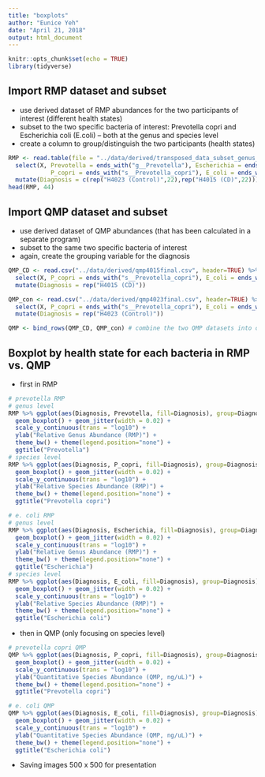 ```yaml
---
title: "boxplots"
author: "Eunice Yeh"
date: "April 21, 2018"
output: html_document
---
```


```r
knitr::opts_chunk$set(echo = TRUE)
library(tidyverse)
```

## Import RMP dataset and subset
- use derived dataset of RMP abundances for the two participants of interest (different health states)
- subset to the two specific bacteria of interest: Prevotella copri and Escherichia coli (E.coli) -- both at the genus and species level
- create a column to group/distinguish the two participants (health states)

```r
RMP <- read.table(file = "../data/derived/transposed_data_subset_genus_or_species_level.tsv", sep = '\t', header = TRUE) %>% 
  select(X, Prevotella = ends_with("g__Prevotella"), Escherichia = ends_with("g__Escherichia"),     # genus level
            P_copri = ends_with("s__Prevotella_copri"), E_coli = ends_with("s__Escherichia_coli")) %>% # species level
  mutate(Diagnosis = c(rep("H4023 (Control)",22),rep("H4015 (CD)",22))) # the first 22 samples are for H4023 (control), rest are for H4015 (CD)
head(RMP, 44)
```

## Import QMP dataset and subset
- use derived dataset of QMP abundances (that has been calculated in a separate program)
- subset to the same two specific bacteria of interest
- again, create the grouping variable for the diagnosis

```r
QMP_CD <- read.csv("../data/derived/qmp4015final.csv", header=TRUE) %>% 
  select(X, P_copri = ends_with("s__Prevotella_copri"), E_coli = ends_with("s__Escherichia_coli")) %>% 
  mutate(Diagnosis = rep("H4015 (CD)"))

QMP_con <- read.csv("../data/derived/qmp4023final.csv", header=TRUE) %>% 
  select(X, P_copri = ends_with("s__Prevotella_copri"), E_coli = ends_with("s__Escherichia_coli")) %>% 
  mutate(Diagnosis = rep("H4023 (Control)"))

QMP <- bind_rows(QMP_CD, QMP_con) # combine the two QMP datasets into one
```


## Boxplot by health state for each bacteria in RMP vs. QMP

- first in RMP

```r
# prevotella RMP
# genus level
RMP %>% ggplot(aes(Diagnosis, Prevotella, fill=Diagnosis), group=Diagnosis) + 
  geom_boxplot() + geom_jitter(width = 0.02) + 
  scale_y_continuous(trans = "log10") + 
  ylab("Relative Genus Abundance (RMP)") +
  theme_bw() + theme(legend.position="none") +
  ggtitle("Prevotella")
# species level
RMP %>% ggplot(aes(Diagnosis, P_copri, fill=Diagnosis), group=Diagnosis) + 
  geom_boxplot() + geom_jitter(width = 0.02) + 
  scale_y_continuous(trans = "log10") + 
  ylab("Relative Species Abundance (RMP)") +
  theme_bw() + theme(legend.position="none") +
  ggtitle("Prevotella copri")
```

```r
# e. coli RMP
# genus level
RMP %>% ggplot(aes(Diagnosis, Escherichia, fill=Diagnosis), group=Diagnosis) + 
  geom_boxplot() + geom_jitter(width = 0.02) + 
  scale_y_continuous(trans = "log10") + 
  ylab("Relative Genus Abundance (RMP)") +
  theme_bw() + theme(legend.position="none") +
  ggtitle("Escherichia")
# species level
RMP %>% ggplot(aes(Diagnosis, E_coli, fill=Diagnosis), group=Diagnosis) + 
  geom_boxplot() + geom_jitter(width = 0.02) + 
  scale_y_continuous(trans = "log10") + 
  ylab("Relative Species Abundance (RMP)") +
  theme_bw() + theme(legend.position="none") +
  ggtitle("Escherichia coli")
```

- then in QMP (only focusing on species level)

```r
# prevotella copri QMP
QMP %>% ggplot(aes(Diagnosis, P_copri, fill=Diagnosis), group=Diagnosis) + 
  geom_boxplot() + geom_jitter(width = 0.02) + 
  scale_y_continuous(trans = "log10") + 
  ylab("Quantitative Species Abundance (QMP, ng/uL)") +
  theme_bw() + theme(legend.position="none") +
  ggtitle("Prevotella copri")

# e. coli QMP
QMP %>% ggplot(aes(Diagnosis, E_coli, fill=Diagnosis), group=Diagnosis) + 
  geom_boxplot() + geom_jitter(width = 0.02) + 
  scale_y_continuous(trans = "log10") + 
  ylab("Quantitative Species Abundance (QMP, ng/uL)") +
  theme_bw() + theme(legend.position="none") +
  ggtitle("Escherichia coli")

```

- Saving images 500 x 500 for presentation

